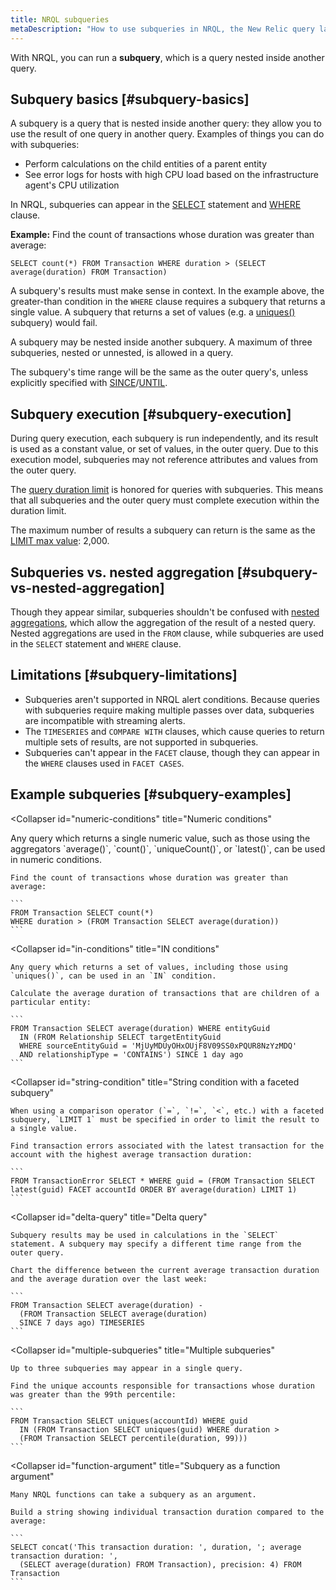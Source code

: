```yaml
---
title: NRQL subqueries
metaDescription: "How to use subqueries in NRQL, the New Relic query language."
---
```


With NRQL, you can run a **subquery**, which is a query nested inside another query.   

## Subquery basics [#subquery-basics]

A subquery is a query that is nested inside another query: they allow you to use the result of one query in another query. Examples of things you can do with subqueries: 

* Perform calculations on the child entities of a parent entity
* See error logs for hosts with high CPU load based on the infrastructure agent's CPU utilization 

In NRQL, subqueries can appear in the [SELECT](/docs/query-your-data/nrql-new-relic-query-language/get-started/nrql-syntax-clauses-functions/#state-select) statement and [WHERE](/docs/query-your-data/nrql-new-relic-query-language/get-started/nrql-syntax-clauses-functions/#sel-where) clause. 

**Example:** Find the count of transactions whose duration was greater than average:
```
SELECT count(*) FROM Transaction WHERE duration > (SELECT average(duration) FROM Transaction)
```

A subquery's results must make sense in context. In the example above, the greater-than condition in the `WHERE` clause requires a subquery that returns a single value. A subquery that returns a set of values (e.g. a [uniques()](/docs/query-your-data/nrql-new-relic-query-language/get-started/nrql-syntax-clauses-functions/#func-uniques) subquery) would fail.

A subquery may be nested inside another subquery. A maximum of three subqueries, nested or unnested, is allowed in a query.

The subquery's time range will be the same as the outer query's, unless explicitly specified with [SINCE](/docs/query-your-data/nrql-new-relic-query-language/get-started/nrql-syntax-clauses-functions/#sel-since)/[UNTIL](/docs/query-your-data/nrql-new-relic-query-language/get-started/nrql-syntax-clauses-functions/#sel-until).

## Subquery execution [#subquery-execution]

During query execution, each subquery is run independently, and its result is used as a constant value, or set of values, in the outer query. Due to this execution model, subqueries may not reference attributes and values from the outer query.

The [query duration limit](/docs/query-your-data/nrql-new-relic-query-language/get-started/rate-limits-nrql-queries/#query-duration) is honored for queries with subqueries. This means that all subqueries and the outer query must complete execution within the duration limit.

The maximum number of results a subquery can return is the same as the [LIMIT max value](/docs/query-your-data/nrql-new-relic-query-language/get-started/nrql-syntax-clauses-functions/#sel-limit): 2,000.

## Subqueries vs. nested aggregation [#subquery-vs-nested-aggregation]

Though they appear similar, subqueries shouldn't be confused with [nested aggregations](/docs/query-your-data/nrql-new-relic-query-language/nrql-query-tutorials/nested-aggregation-make-ordered-computations-single-query/), which allow the aggregation of the result of a nested query. Nested aggregations are used in the `FROM` clause, while subqueries are used in the `SELECT` statement and `WHERE` clause.

## Limitations [#subquery-limitations]

* Subqueries aren't supported in NRQL alert conditions. Because queries with subqueries require making multiple passes over data, subqueries are incompatible with streaming alerts.
* The `TIMESERIES` and `COMPARE WITH` clauses, which cause queries to return multiple sets of results, are not supported in subqueries.
* Subqueries can't appear in the `FACET` clause, though they can appear in the `WHERE` clauses used in `FACET CASES`.

## Example subqueries [#subquery-examples]

  <Collapser
    id="numeric-conditions"
    title="Numeric conditions"
  >

<CollapserGroup>
  <Collapser
    id="numeric-conditions"
    title="Numeric conditions"
  >
    Any query which returns a single numeric value, such as those using the aggregators `average()`, `count()`, `uniqueCount()`, or `latest()`, can be used in numeric conditions.

    Find the count of transactions whose duration was greater than average:

    ```
    FROM Transaction SELECT count(*) 
    WHERE duration > (FROM Transaction SELECT average(duration))
    ```
  </Collapser>

  <Collapser 
    id="in-conditions"
    title="IN conditions"
  >
    Any query which returns a set of values, including those using `uniques()`, can be used in an `IN` condition.

    Calculate the average duration of transactions that are children of a particular entity:

    ```
    FROM Transaction SELECT average(duration) WHERE entityGuid 
      IN (FROM Relationship SELECT targetEntityGuid 
      WHERE sourceEntityGuid = 'MjUyMDUyOHxOUjF8V09SS0xPQUR8NzYzMDQ' 
      AND relationshipType = 'CONTAINS') SINCE 1 day ago
    ```
  </Collapser>

  <Collapser 
    id="string-condition"
    title="String condition with a faceted subquery"
  >
    When using a comparison operator (`=`, `!=`, `<`, etc.) with a faceted subquery, `LIMIT 1` must be specified in order to limit the result to a single value.

    Find transaction errors associated with the latest transaction for the account with the highest average transaction duration:

    ```
    FROM TransactionError SELECT * WHERE guid = (FROM Transaction SELECT latest(guid) FACET accountId ORDER BY average(duration) LIMIT 1)
    ```
  </Collapser>

  <Collapser
    id="delta-query"
    title="Delta query"
  >
    Subquery results may be used in calculations in the `SELECT` statement. A subquery may specify a different time range from the outer query.

    Chart the difference between the current average transaction duration and the average duration over the last week:

    ```
    FROM Transaction SELECT average(duration) - 
      (FROM Transaction SELECT average(duration) 
      SINCE 7 days ago) TIMESERIES
    ```
  </Collapser>

  <Collapser
    id="multiple-subqueries"
    title="Multiple subqueries"
  >
    Up to three subqueries may appear in a single query.

    Find the unique accounts responsible for transactions whose duration was greater than the 99th percentile:

    ```
    FROM Transaction SELECT uniques(accountId) WHERE guid 
      IN (FROM Transaction SELECT uniques(guid) WHERE duration > 
      (FROM Transaction SELECT percentile(duration, 99)))
    ```
  </Collapser>

  <Collapser
    id="function-argument"
    title="Subquery as a function argument"
  >
    Many NRQL functions can take a subquery as an argument.

    Build a string showing individual transaction duration compared to the average:

    ```
    SELECT concat('This transaction duration: ', duration, '; average transaction duration: ', 
      (SELECT average(duration) FROM Transaction), precision: 4) FROM Transaction
    ```
  </Collapser>
</CollapserGroup>
